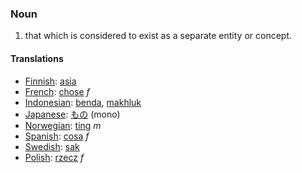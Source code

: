 ===Noun===
#that which is considered to exist as a separate entity or concept.
====Translations====
*[[Finnish]]: [[asia]]
*[[French]]:  [[chose]] ''f''
*[[Indonesian]]: [[benda]], [[makhluk]]
*[[Japanese]]: [[もの]] (mono)
*[[Norwegian]]: [[ting]] ''m''
*[[Spanish]]: [[cosa]] ''f''
*[[Swedish]]: [[sak]]
*[[Polish]]: [[rzecz]] ''f''